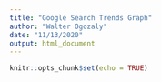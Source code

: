 ```yaml
---
title: "Google Search Trends Graph"
author: "Walter Ogozaly"
date: "11/13/2020"
output: html_document
---
```


```r
knitr::opts_chunk$set(echo = TRUE)
```


```r


```